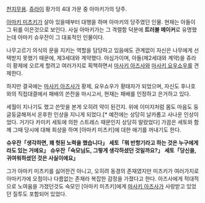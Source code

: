 [[천지무용]]. [[쥬라이]] 황가의 4대 가문 중 아마키가의 당주.

[[아마키 미츠키]]가 살아 있을때부터 대행을 하며 아마키의 당주였던 인물. 현재는 아들이 그 뒤를 이은것으로 보인다. 사실 아마키가는 그 격렬함 덕분에 '''트러블 메이커'''로 유명했는데 아마키 슈우잔이 그 대표적인 인물이다.

나무고르기 의식의 문을 지키는 역할을 담당하고 있음에도 관계없이 자신은 나무에게 선택받지 못했기 때문에, 제3세대와 계약했다. 야심가이며, 아들(제2세대와 계약)을 쥬라이 황제에 오르게 할려고 여러가지로 획책하면서 [[마사키 아즈사]]와 [[마사키 요우쇼우]]를 견제한다.

하지만 결국에는 [[마사키 아즈사]]가 황제, 요우쇼우가 황태자가 되었으며, 자신도 후나호와의 직접대결에서 패배의 쓴잔을 마시고서, 현재는 패배를 인정하고 은거하고 있다. 

세월이 지나기도 했고 쓴맛을 본게 오히려 약이 된건지. 위에 이미지처럼 몸도 마음도 둥글둥글해져서 온후한 인상을 지니게 되었다.[* 예전에는 상당히 날카롭고 사나운 인상이었다. 거기다 카미키 세토에 의한 스트레스 때문인지 상당히 말랐었다] 가끔은 세토와 함께 그때 당시에 대해 회상을 하며 [아마키 미츠키]에 대한 애기를 꺼내기도 한다.

'''슈우잔「생각하면, 꽤 헛된 노력을 했습니다」'''
'''세토「뭐 반항기라고 하는 것은 누구에게라도 있는 거에요」'''
'''슈우잔「숙모님도, 그렇게 생각하셨던 것일까요?」'''
'''세토「당신을, 귀여워하셨던 것은 사실이에요」'''

그가 아마키 미츠키를 싫어한건 아니고, 오히려 동경의 존재였지만 미즈키가 여러가지로 아마키가에 오점이나 다름없는 존재라 복잡한 감정을 가졌다고 한다. 아즈사에게 적대적으로 노여움을 가졌던것도 숙모인 [아마키 미츠키]에게 [[마사키 아즈사]]가 사랑받고 있었던 질투도 포함되어 있었다.
